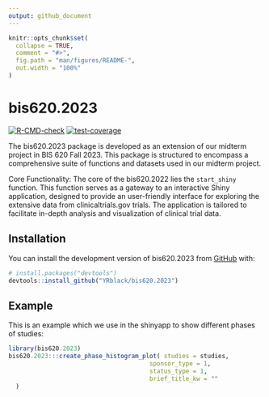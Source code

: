 ```yaml
---
output: github_document
---
```


<!-- README.md is generated from README.Rmd. Please edit that file -->

```r
knitr::opts_chunk$set(
  collapse = TRUE,
  comment = "#>",
  fig.path = "man/figures/README-",
  out.width = "100%"
)
```

# bis620.2023

<!-- badges: start -->
[![R-CMD-check](https://github.com/YRblack/bis620.2023/actions/workflows/R-CMD-check.yaml/badge.svg)](https://github.com/YRblack/bis620.2023/actions/workflows/R-CMD-check.yaml)
[![test-coverage](https://github.com/YRblack/bis620.2023/actions/workflows/test-coverage.yaml/badge.svg)](https://github.com/YRblack/bis620.2023/actions/workflows/test-coverage.yaml)
<!-- badges: end -->

The bis620.2023 package is developed as an extension of our midterm project in BIS 620 Fall 2023. This package is structured to encompass a comprehensive suite of functions and datasets used in our midterm project.

Core Functionality: The core of the bis620.2022 lies the `start_shiny` function. This function serves as a gateway to an interactive Shiny application, designed to provide an user-friendly interface for exploring the extensive data from clinicaltrials.gov trials. The application is tailored to facilitate in-depth analysis and visualization of clinical trial data.

## Installation

You can install the development version of bis620.2023 from [GitHub](https://github.com/) with:

```r
# install.packages("devtools")
devtools::install_github("YRblack/bis620.2023")
```

## Example

This is an example which we use in the shinyapp to show different phases of studies:

```r
library(bis620.2023)
bis620.2023:::create_phase_histogram_plot( studies = studies,
                                       sponsor_type = 1,
                                       status_type = 1,
                                       brief_title_kw = ""
  )
```
